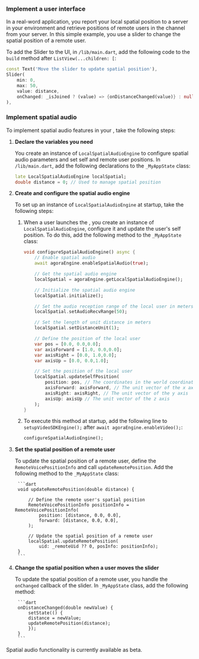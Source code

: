 <PlatformWrapper platform="flutter">


### Implement a user interface

In a real-word application, you report your local spatial position to a server in your environment and retrieve positions of remote users in the channel from your server. In this simple example, you use a slider to change the spatial position of a remote user. 

To add the Slider to the UI, in `/lib/main.dart`, add the following code to the `build` method after `ListView(...children: [`:

```dart
const Text('Move the slider to update spatial position'),
Slider(
    min: 0,
    max: 50,
    value: distance,
    onChanged: _isJoined ? (value) => {onDistanceChanged(value)} : null,
),
```

### Implement spatial audio

To implement spatial audio features in your <Vpl k="CLIENT" />, take the following steps:

1. **Declare the variables you need**

    You create an instance of `LocalSpatialAudioEngine` to configure spatial audio parameters and set self and remote user positions. In `/lib/main.dart`, add the following declarations to the `_MyAppState` class:

    ```dart
    late LocalSpatialAudioEngine localSpatial;
    double distance = 0; // Used to manage spatial position
    ```

1. **Create and configure the spatial audio engine**

    To set up an instance of `LocalSpatialAudioEngine` at startup, take the following steps:

    1. When a user launches the <Vpl k="CLIENT" />, you create an instance of `LocalSpatialAudioEngine`, configure it and update the user's self position. To do this, add the following method to the `_MyAppState` class:

        ```dart
        void configureSpatialAudioEngine() async {
            // Enable spatial audio
            await agoraEngine.enableSpatialAudio(true);

            // Get the spatial audio engine
            localSpatial = agoraEngine.getLocalSpatialAudioEngine();

            // Initialize the spatial audio engine
            localSpatial.initialize();

            // Set the audio reception range of the local user in meters
            localSpatial.setAudioRecvRange(50);

            // Set the length of unit distance in meters
            localSpatial.setDistanceUnit(1);

            // Define the position of the local user
            var pos = [0.0, 0.0,0.0];
            var axisForward = [1.0, 0.0,0.0];
            var axisRight = [0.0, 1.0,0.0];
            var axisUp = [0.0, 0.0,1.0];

            // Set the position of the local user
            localSpatial.updateSelfPosition(
                position: pos, // The coordinates in the world coordinate system.
                axisForward: axisForward, // The unit vector of the x axis
                axisRight: axisRight, // The unit vector of the y axis
                axisUp: axisUp // The unit vector of the z axis
            );
        }
        ```

    1. To execute this method at startup, add the following line to `setupVideoSDKEngine();` after `await agoraEngine.enableVideo();`:

        ```dart
        configureSpatialAudioEngine();
        ```

1. **Set the spatial position of a remote user**

    To update the spatial position of a remote user, define the `RemoteVoicePositionInfo` and call `updateRemotePosition`. Add the following method to the `_MyAppState` class:

        ```dart
        void updateRemotePosition(double distance) {

            // Define the remote user's spatial position
            RemoteVoicePositionInfo positionInfo = RemoteVoicePositionInfo(
                position: [distance, 0.0, 0.0],
                forward: [distance, 0.0, 0.0],
            );

            // Update the spatial position of a remote user
            localSpatial.updateRemotePosition(
                uid: _remoteUid ?? 0, posInfo: positionInfo);
        }
        ```

1. **Change the spatial position when a user moves the slider**

    To update the spatial position of a remote user, you handle the `onChanged` callback of the slider. In `_MyAppState` class, add the following method:

        ```dart
        onDistanceChanged(double newValue) {
            setState(() {
            distance = newValue;
            updateRemotePosition(distance);
            });
        }
        ```

Spatial audio functionality is currently available as beta.

</PlatformWrapper>

